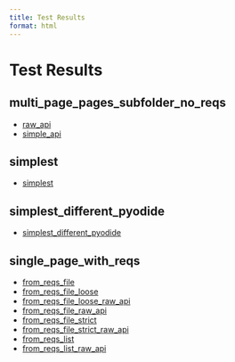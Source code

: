 ```yaml
---
title: Test Results
format: html
---
```


# Test Results


## multi_page_pages_subfolder_no_reqs

  - [raw_api](..\tests\multi_page_pages_subfolder_no_reqs\raw_api\docs\index.html)
  - [simple_api](..\tests\multi_page_pages_subfolder_no_reqs\simple_api\docs\index.html)

## simplest

- [simplest](..\tests\simplest\docs\index.html)

## simplest_different_pyodide

- [simplest_different_pyodide](..\tests\simplest_different_pyodide\docs\index.html)

## single_page_with_reqs

  - [from_reqs_file](..\tests\single_page_with_reqs\from_reqs_file\docs\index.html)
  - [from_reqs_file_loose](..\tests\single_page_with_reqs\from_reqs_file_loose\docs\index.html)
  - [from_reqs_file_loose_raw_api](..\tests\single_page_with_reqs\from_reqs_file_loose_raw_api\docs\index.html)
  - [from_reqs_file_raw_api](..\tests\single_page_with_reqs\from_reqs_file_raw_api\docs\index.html)
  - [from_reqs_file_strict](..\tests\single_page_with_reqs\from_reqs_file_strict\docs\index.html)
  - [from_reqs_file_strict_raw_api](..\tests\single_page_with_reqs\from_reqs_file_strict_raw_api\docs\index.html)
  - [from_reqs_list](..\tests\single_page_with_reqs\from_reqs_list\docs\index.html)
  - [from_reqs_list_raw_api](..\tests\single_page_with_reqs\from_reqs_list_raw_api\docs\index.html)